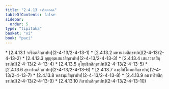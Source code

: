```yaml
---
title: "2.4.13 จาริตฺตวคฺค"
tableOfContents: false
sidebar:
  order: 5
type: "tipitaka"
basket: "vi"
book: "paci"
---
```



<DynamicBreadcrumb />



<TableOfContents book="paci" section="2.4.13">
* [2.4.13.1 จาริตฺตสิกฺขาปท](2-4-13/2-4-13-1)
* [2.4.13.2 มหานามสิกฺขาปท](2-4-13/2-4-13-2)
* [2.4.13.3 อุยฺยุตฺตเสนาสิกฺขาปท](2-4-13/2-4-13-3)
* [2.4.13.4 เสนาวาสสิกฺขาปท](2-4-13/2-4-13-4)
* [2.4.13.5 อุโยฺยธิกสิกฺขาปท](2-4-13/2-4-13-5)
* [2.4.13.6 สุราปานสิกฺขาปท](2-4-13/2-4-13-6)
* [2.4.13.7 องฺคุลิปโตทกสิกฺขาปท](2-4-13/2-4-13-7)
* [2.4.13.8 หสธมฺมสิกฺขาปท](2-4-13/2-4-13-8)
* [2.4.13.9 อนาทริยสิกฺขาปท](2-4-13/2-4-13-9)
* [2.4.13.10 ภึสาปนสิกฺขาปท](2-4-13/2-4-13-10)
</TableOfContents>